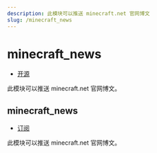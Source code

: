 ```yaml
---
description: 此模块可以推送 minecraft.net 官网博文
slug: /minecraft_news
---
```


# minecraft_news

-   [开源](/docs/help/faq#为什么有些模块没有开源)

此模块可以推送 minecraft.net 官网博文。

## minecraft_news

-   [订阅](/docs/help/reading#命令类型)

此模块可以推送 minecraft.net 官网博文。
